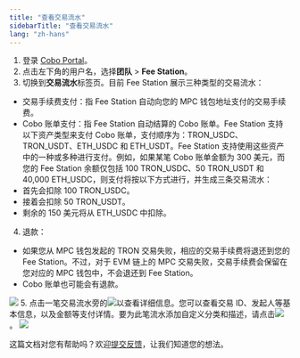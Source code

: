 ```yaml
---
title: "查看交易流水"
sidebarTitle: "查看交易流水"
lang: "zh-hans"
---
```


1. 登录 [Cobo Portal](https://portal.cobo.com/login)。
2. 点击左下角的用户名，选择**团队** > **Fee Station**。
3. 切换到**交易流水**标签页。目前 Fee Station 展示三种类型的交易流水：
- 交易手续费支付：指 Fee Station 自动向您的 MPC 钱包地址支付的交易手续费。
- Cobo 账单支付：指 Fee Station 自动结算的 Cobo 账单。Fee Station 支持以下资产类型来支付 Cobo 账单，支付顺序为：TRON_USDC、TRON_USDT、ETH_USDC 和 ETH_USDT。Fee Station 支持使用这些资产中的一种或多种进行支付。例如，如果某笔 Cobo 账单金额为 300 美元，而您的 Fee Station 余额仅包括 100 TRON_USDC、50 TRON_USDT 和 40,000 ETH_USDC，则支付将按以下方式进行，并生成三条交易流水：
- 首先会扣除 100 TRON_USDC。
- 接着会扣除 50 TRON_USDT。
- 剩余的 150 美元将从 ETH_USDC 中扣除。
4. 退款：
- 如果您从 MPC 钱包发起的 TRON 交易失败，相应的交易手续费将退还到您的 Fee Station。不过，对于 EVM 链上的 MPC 交易失败，交易手续费会保留在您对应的 MPC 钱包中，不会退还到 Fee Station。
- Cobo 账单也可能会有退款。
<img src="/cn/images/fee-station/4.png" className="screenshot_full_screen"/>
5. 点击一笔交易流水旁的<img src="/cn/images/fee-station/view.svg" className="icon"></img>以查看详细信息。您可以查看交易 ID、发起人等基本信息，以及金额等支付详情。要为此笔流水添加自定义分类和描述，请点击<img src="/en/images/fee-station/edit.svg" className="icon"></img>。
<img src="/cn/images/fee-station/3.png" className="screenshot_modal"/>

<Tip>这篇文档对您有帮助吗？欢迎[提交反馈](https://forms.zohopublic.com/cobo/form/DocumentFeedbackForm/formperma/QvLOhxJv1_JMsJ-1dleZ8Itb_7rzN-LtgvsDdxosoVI?referrername=manuals)，让我们知道您的想法。</Tip>